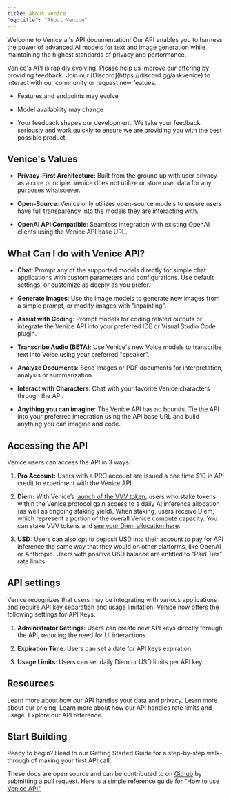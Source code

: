 ```yaml
---
title: About Venice
"og:title": "About Venice" 
---
```


Welcome to Venice.ai's API documentation! Our API enables you to harness the power of advanced AI models for text and image generation while maintaining the highest standards of privacy and performance.

<Warning>
  Venice's API is rapidly evolving. Please help us improve our offering by providing feedback. Join our [Discord](https://discord.gg/askvenice) to interact with our community or request new featues. 

  * Features and endpoints may evolve

  * Model availability may change

  * Your feedback shapes our development. We take your feedback seriously and work quickly to ensure we are providing you with the best possible product.
</Warning>


## Venice's Values

* **Privacy-First Architecture**: Built from the ground up with user privacy as a core principle. Venice does not utilize or store user data for any purposes whatsoever. 

* **Open-Source**: Venice only utilizes open-source models to ensure users have full transparency into the models they are interacting with.

* **OpenAI API Compatible**: Seamless integration with existing OpenAI clients using the Venice API base URL.

## What Can I do with Venice API?

* **Chat**: Prompt any of the supported models directly for simple chat applications with custom parameters and configurations. Use default settings, or customize as deeply as you prefer. 

* **Generate Images**: Use the image models to generate new images from a simple prompt, or modify images with "inpainting". 

* **Assist with Coding**: Prompt models for coding related outputs or integrate the Venice API into your preferred IDE or Visual Studio Code plugin. 

* **Transcribe Audio (BETA)**: Use Venice's new Voice models to transcribe text into Voice using your preferred "speaker".

* **Analyze Documents**: Send images or PDF documents for interpretation, analysis or summarization. 

* **Interact with Characters**: Chat with your favorite Venice characters through the API.

* **Anything you can imagine**: The Venice API has no bounds. Tie the API into your preferred integration using the API base URL and build anything you can imagine and code. 


## Accessing the API

Venice users can access the API in 3 ways:

1. **Pro Account:** Users with a PRO account are issued a one time $10 in API credit to experiment with the Venice API.

2. **Diem:** With Venice’s [launch of the VVV token](https://venice.ai/blog/introducing-the-venice-token-vvv), users who stake tokens within the Venice protocol gain access to a daily AI inference allocation (as well as ongoing staking yield). When staking, users receive Diem, which represent a portion of the overall Venice compute capacity. You can stake VVV tokens and [see your Diem allocation here](https://venice.ai/token). 

3. **USD:** Users can also opt to deposit USD into their account to pay for API inference the same way that they would on other platforms, like OpenAI or Anthropic. Users with positive USD balance are entitled to “Paid Tier” rate limits.

## API settings

Venice recognizes that users may be integrating with various applications and require API key separation and usage limitation. Venice now offers the following settings for API Keys:

1. **Administrator Settings**: Users can create new API keys directly through the API, reducing the need for UI interactions. 

2. **Expiration Time**: Users can set a date for API keys expiration.

3. **Usage Limits**: Users can set daily Diem or USD limits per API key. 

## Resources

<CardGroup cols={2}>
  <Card title="Our Privacy Commitment" href="/overview/privacy" icon="shield-halved">
    Learn more about how our API handles your data and privacy.
  </Card>

  <Card title="Pricing" href="/overview/pricing" icon="dollar-sign">
    Learn more about our pricing.
  </Card>

  <Card title="Rate Limits & Usage" href="/api-reference/rate-limiting" icon="stopwatch">
    Learn more about how our API handles rate limits and usage.
  </Card>

  <Card title="API Reference" href="/api-reference" icon="rectangle-code">
    Explore our API reference.
  </Card>
</CardGroup>

## Start Building

<Card horizontal title="Getting Started" href="/overview/getting-started" icon="rocket">
  Ready to begin? Head to our Getting Started Guide for a step-by-step walk-through of making your first API call.
</Card>

These docs are open source and can be contributed to on [Github](https://github.com/veniceai/api-docs) by submitting a pull request. Here is a simple reference guide for ["How to use Venice API"](https://venice.ai/blog/how-to-use-venice-api)